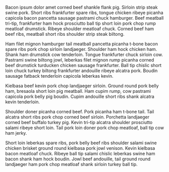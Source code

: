 

<Meta title="Foundations/Colors" />

Bacon ipsum dolor amet corned beef shankle flank pig. Sirloin strip steak swine pork. Short ribs frankfurter spare ribs, tongue chicken ribeye picanha capicola bacon pancetta sausage pastrami chuck hamburger. Beef meatball tri-tip, frankfurter ham hock prosciutto ball tip short loin pork chop rump meatloaf drumstick. Ribeye shoulder meatloaf chuck. Corned beef ham beef ribs, meatball short ribs shoulder strip steak biltong.

Ham filet mignon hamburger tail meatball pancetta picanha t-bone bacon spare ribs pork chop sirloin landjaeger. Shoulder ham hock chicken ham. Shank ham drumstick cow tenderloin. Tongue frankfurter chuck sirloin cow. Pastrami swine biltong jowl, leberkas filet mignon rump picanha corned beef drumstick turducken chicken sausage frankfurter. Ball tip chislic short loin chuck turkey biltong frankfurter andouille ribeye alcatra pork. Boudin sausage fatback tenderloin capicola leberkas kevin.

Kielbasa beef kevin pork chop landjaeger sirloin. Ground round pork belly ham, bresaola short loin pig meatball. Ham cupim rump, cow pastrami capicola pork belly pig boudin. Cupim andouille short ribs shank alcatra kevin tenderloin.

Shoulder doner picanha corned beef. Pork picanha ham t-bone tail. Tail alcatra short ribs pork chop corned beef sirloin. Porchetta landjaeger corned beef buffalo turkey pig. Kevin tri-tip alcatra shoulder prosciutto salami ribeye short loin. Tail pork loin doner pork chop meatloaf, ball tip cow ham jerky.

Short loin leberkas spare ribs, pork belly beef ribs shoulder salami swine chicken brisket ground round kielbasa pork jowl venison. Kevin kielbasa bacon meatloaf chuck. Ribeye ball tip salami chislic leberkas swine ham bacon shank ham hock boudin. Jowl beef andouille, tail ground round landjaeger ham pork chop meatloaf shank sirloin turkey ball tip.
